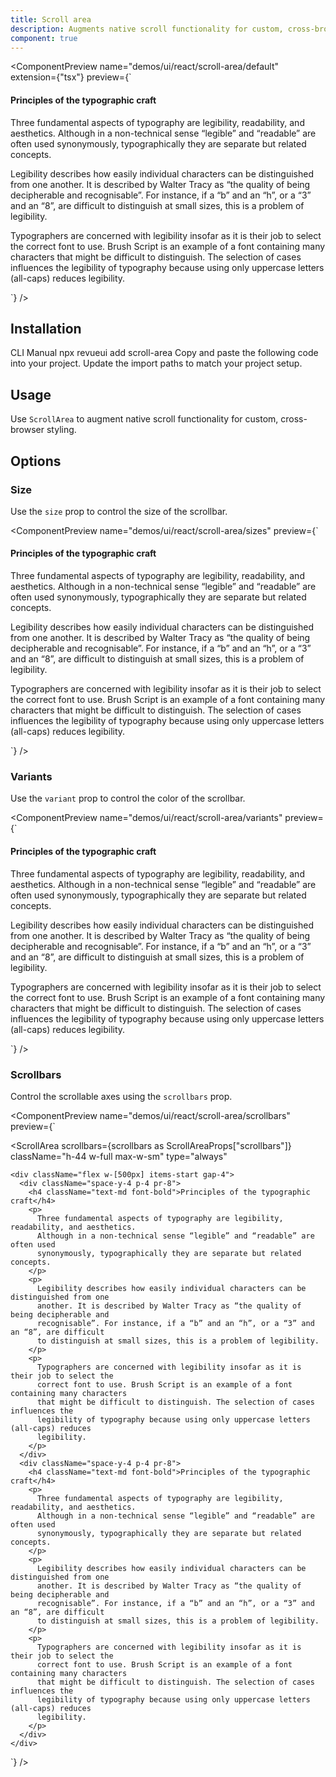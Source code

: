 ```yaml
---
title: Scroll area
description: Augments native scroll functionality for custom, cross-browser styling.
component: true
---
```


<ComponentPreview
  name="demos/ui/react/scroll-area/default"
  extension={"tsx"}
  preview={`<div className="rounded-md border p-6">
  <ScrollArea className="h-72 w-full max-w-sm" type="always">
    <div className="space-y-4 p-4 pr-8">
      <h4 className="text-md font-bold">Principles of the typographic craft</h4>
      <p>
        Three fundamental aspects of typography are legibility, readability, and aesthetics.
        Although in a non-technical sense “legible” and “readable” are often used synonymously,
        typographically they are separate but related concepts.
      </p>
      <p>
        Legibility describes how easily individual characters can be distinguished from one
        another. It is described by Walter Tracy as “the quality of being decipherable and
        recognisable”. For instance, if a “b” and an “h”, or a “3” and an “8”, are difficult to
        distinguish at small sizes, this is a problem of legibility.
      </p>
      <p>
        Typographers are concerned with legibility insofar as it is their job to select the
        correct font to use. Brush Script is an example of a font containing many characters
        that might be difficult to distinguish. The selection of cases influences the legibility
        of typography because using only uppercase letters (all-caps) reduces legibility.
      </p>
    </div>
  </ScrollArea>
</div>`}
/>

## Installation

<Tabs defaultValue="cli">
<TabsList>
<TabsTrigger value="cli">
CLI
</TabsTrigger>
<TabsTrigger value="manual">  
Manual
</TabsTrigger>
</TabsList>

<TabsContent value="cli">
<Bash>
<BashCommand>npx</BashCommand> revueui add scroll-area
</Bash>
</TabsContent>

<TabsContent value="manual">
<Steps>
  <Step>Copy and paste the following code into your project.</Step>
  <ComponentSource
    name={["ui/react/scroll-area"]}
    extension={["tsx"]}
  />
  <Step>Update the import paths to match your project setup.</Step>
</Steps>
</TabsContent>
</Tabs>

## Usage

Use `ScrollArea` to augment native scroll functionality for custom, cross-browser styling.

## Options

### Size

Use the `size` prop to control the size of the scrollbar.

<ComponentPreview
  name="demos/ui/react/scroll-area/sizes"
  preview={`<div className="rounded-md border p-3">
  <ScrollArea size={size} className="h-72" type="always">
    <div className="space-y-4 p-4 pr-8">
      <h4 className="text-md font-bold">Principles of the typographic craft</h4>
      <p>
        Three fundamental aspects of typography are legibility, readability, and aesthetics.
        Although in a non-technical sense “legible” and “readable” are often used
        synonymously, typographically they are separate but related concepts.
      </p>
      <p>
        Legibility describes how easily individual characters can be distinguished from one
        another. It is described by Walter Tracy as “the quality of being decipherable and
        recognisable”. For instance, if a “b” and an “h”, or a “3” and an “8”, are difficult
        to distinguish at small sizes, this is a problem of legibility.
      </p>
      <p>
        Typographers are concerned with legibility insofar as it is their job to select the
        correct font to use. Brush Script is an example of a font containing many characters
        that might be difficult to distinguish. The selection of cases influences the
        legibility of typography because using only uppercase letters (all-caps) reduces
        legibility.
      </p>
    </div>
  </ScrollArea>
</div>`}
/>

### Variants

Use the `variant` prop to control the color of the scrollbar.

<ComponentPreview
  name="demos/ui/react/scroll-area/variants"
  preview={`<div className="rounded-md border p-3">
  <ScrollArea variant={variant} className="h-72" type="always">
    <div className="space-y-4 p-4 pr-8">
      <h4 className="text-md font-bold">Principles of the typographic craft</h4>
      <p>
        Three fundamental aspects of typography are legibility, readability, and aesthetics.
        Although in a non-technical sense “legible” and “readable” are often used
        synonymously, typographically they are separate but related concepts.
      </p>
      <p>
        Legibility describes how easily individual characters can be distinguished from one
        another. It is described by Walter Tracy as “the quality of being decipherable and
        recognisable”. For instance, if a “b” and an “h”, or a “3” and an “8”, are difficult
        to distinguish at small sizes, this is a problem of legibility.
      </p>
      <p>
        Typographers are concerned with legibility insofar as it is their job to select the
        correct font to use. Brush Script is an example of a font containing many characters
        that might be difficult to distinguish. The selection of cases influences the
        legibility of typography because using only uppercase letters (all-caps) reduces
        legibility.
      </p>
    </div>
  </ScrollArea>
</div>`}
/>

### Scrollbars

Control the scrollable axes using the `scrollbars` prop.

<ComponentPreview
  name="demos/ui/react/scroll-area/scrollbars"
  preview={`<div className="rounded-md border p-6">
  <ScrollArea
    scrollbars={scrollbars as ScrollAreaProps["scrollbars"]}
    className="h-44 w-full max-w-sm"
    type="always"
  >
    <div className="flex w-[500px] items-start gap-4">
      <div className="space-y-4 p-4 pr-8">
        <h4 className="text-md font-bold">Principles of the typographic craft</h4>
        <p>
          Three fundamental aspects of typography are legibility, readability, and aesthetics.
          Although in a non-technical sense “legible” and “readable” are often used
          synonymously, typographically they are separate but related concepts.
        </p>
        <p>
          Legibility describes how easily individual characters can be distinguished from one
          another. It is described by Walter Tracy as “the quality of being decipherable and
          recognisable”. For instance, if a “b” and an “h”, or a “3” and an “8”, are difficult
          to distinguish at small sizes, this is a problem of legibility.
        </p>
        <p>
          Typographers are concerned with legibility insofar as it is their job to select the
          correct font to use. Brush Script is an example of a font containing many characters
          that might be difficult to distinguish. The selection of cases influences the
          legibility of typography because using only uppercase letters (all-caps) reduces
          legibility.
        </p>
      </div>
      <div className="space-y-4 p-4 pr-8">
        <h4 className="text-md font-bold">Principles of the typographic craft</h4>
        <p>
          Three fundamental aspects of typography are legibility, readability, and aesthetics.
          Although in a non-technical sense “legible” and “readable” are often used
          synonymously, typographically they are separate but related concepts.
        </p>
        <p>
          Legibility describes how easily individual characters can be distinguished from one
          another. It is described by Walter Tracy as “the quality of being decipherable and
          recognisable”. For instance, if a “b” and an “h”, or a “3” and an “8”, are difficult
          to distinguish at small sizes, this is a problem of legibility.
        </p>
        <p>
          Typographers are concerned with legibility insofar as it is their job to select the
          correct font to use. Brush Script is an example of a font containing many characters
          that might be difficult to distinguish. The selection of cases influences the
          legibility of typography because using only uppercase letters (all-caps) reduces
          legibility.
        </p>
      </div>
    </div>
  </ScrollArea>
</div>`}
/>
